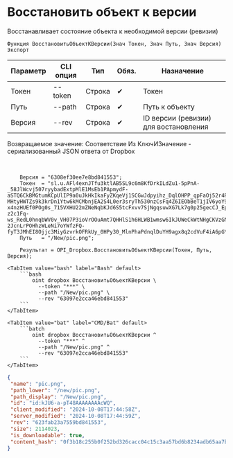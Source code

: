 ﻿---
sidebar_position: 14
---


# Восстановить объект к версии
 Восстанавливает состояние объекта к необходимой версии (ревизии)



`Функция ВосстановитьОбъектКВерсии(Знач Токен, Знач Путь, Знач Версия) Экспорт`

  | Параметр | CLI опция | Тип | Обяз. | Назначение |
  |-|-|-|-|-|
  | Токен | --token | Строка | &#x2714; | Токен |
  | Путь | --path | Строка | &#x2714; | Путь к объекту |
  | Версия | --rev | Строка | &#x2714; | ID версии (ревизии) для востановления |

  
  Возвращаемое значение:   Соответствие Из КлючИЗначение - сериализованный JSON ответа от Dropbox

<br/>




```bsl title="Пример использования для 1С:Предприятие/OneScript"
    Версия = "6308ef30ee7e8bd841553";
    Токен  = "sl.u.AFl4exnJTfu3ktlAB5SL9c6m8KfDrkILdZu1-5pPnA-_58JlWcvj507ryybadExtpMlE1MsEb1PApmydF-aSTQ6CkBMGtumKCpUlIP9a0uJkHkIkaFyZKqeVj1SCGwJdpyihz_DqlOHPP_qpFaOj52r4RJeMVmESiHRLyG0lv1J_a4gk0hqu0ykbRDMYh1F9iOg7QzbHFlrj8b5HS5RJDMxAHSuuyNPBiR3Vnvd-MHtyHWTZs9k3krDn1Ytw6kMCMbnjEA2S4L0er3sryTh530nzCsFq4Z6IEObBeT1jIV6yoY9gdDM3WZkfbbVe2l0KUJ8xoS0v1Gv0_QU75Oa9bwQiGf2tnyzo6kGMO5r-x4nzHUEf0POg0s_715VXHU22mZNeNqbKJd6S5tcFxvv7SjNgqsuwXG7Lk7g0p25gecCJ_Epi34ZjaMVvTrR9WKSvNvZ8rtKyGpBXZrg3CLLdMsSjMUWxiW36RAFCBNBJRw73EnQ5BhzwhdeqUu3BF11KCawloX3I8nWOQm2c5f1OKgSAw0ZAPaHGySULVTf1NUe-z2c1Fq-ws_RedL0hnqbWV0v_VH07P3ioVrOOuAmt7QHHlS1h6HLWB1wmsw6IkJUWeCkWtNHgCKVzGNn-2JcnLrPOHhzWLeNi7oYWfzFQ-fyT3JMhEI8Ojjc3MiyGzvrkOFRkUy_0HPy30_MlnPhaPdnqlDuYH9agx8q2cdVuF4iA6pGYiGO...";
    Путь   = "/New/pic.png";

    Результат = OPI_Dropbox.ВосстановитьОбъектКВерсии(Токен, Путь, Версия);
```
    

 <Tabs>
  
    <TabItem value="bash" label="Bash" default>
        ```bash
            oint dropbox ВосстановитьОбъектКВерсии \
              --token "***" \
              --path "/New/pic.png" \
              --rev "63097e2cca46ebd841553"
        ```
    </TabItem>
  
    <TabItem value="bat" label="CMD/Bat" default>
        ```batch
            oint dropbox ВосстановитьОбъектКВерсии ^
              --token "***" ^
              --path "/New/pic.png" ^
              --rev "63097e2cca46ebd841553"
        ```
    </TabItem>
</Tabs>


```json title="Результат"
{
 "name": "pic.png",
 "path_lower": "/new/pic.png",
 "path_display": "/New/pic.png",
 "id": "id:kJU6-a-pT48AAAAAAAAcWQ",
 "client_modified": "2024-10-08T17:44:58Z",
 "server_modified": "2024-10-08T17:44:59Z",
 "rev": "623fab23a7559bd841553",
 "size": 2114023,
 "is_downloadable": true,
 "content_hash": "0f3b18c255b0f252bd326cacc04c15c3aa57bd6b8234adb65aa7bb2987a65492"
}
```

